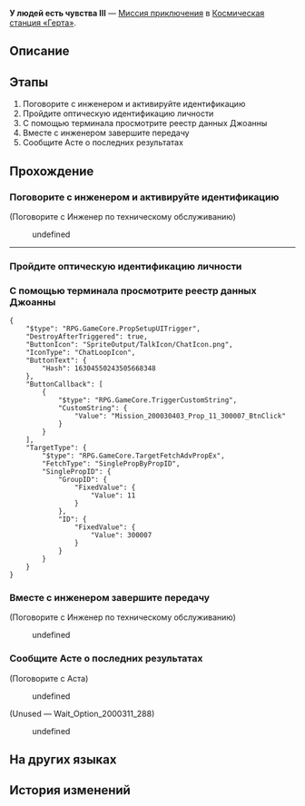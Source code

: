 {{Дополнить|Диалоги.}}
{{Миссия Инфобокс
|id              = 2000304
|Название        = 
|Изображение     = Миссия Освоения У людей есть чувства III.png
|Тип             = Миссия приключения
|События         = 
|Глава           = 
|Условия         = Завершите миссию [[Миссия приключения]] ''[[У людей есть чувства II]]'' и дождитесь ежедневного [[Обновление сервера|обновления сервера]]
|Персонажи       = Аста; Инженер по техническому обслуживанию; Первопроходец
|СтартЛокация    = Зона поддержки
|Мир             = Космическая станция «Герта»
|Локации         = Зона поддержки
|Предыдущая      = У людей есть чувства II
|Следующая       = 
|Награды         = Опыт Освоения*100; Звёздный нефрит*30; Журнал приключений*3; Кредиты*6 000
}}
'''У людей есть чувства III''' — [[Миссия приключения]] в [[Космическая станция «Герта»]].

==Описание==
{{Описание|Диковина под названием «Ракушка-смешнявка» поражена мем-вирусом. Она распространяет по космической станции демотивирующие высказывания. Аста просит вас найти источник вируса.<br />Вы проверяете историю поиска Джоанны и понимаете, что она заражена. Это объясняет её странное отношение к работе...}}

==Этапы==
# Поговорите с инженером и активируйте идентификацию
# Пройдите оптическую идентификацию личности
# С помощью терминала просмотрите реестр данных Джоанны
# Вместе с инженером завершите передачу
# Сообщите Асте о последних результатах

==Прохождение==
{{Дополнить}}


===Поговорите с инженером и активируйте идентификацию===
{{Описание миссии|локация=Зона поддержки|Вас раздражает, что вычислительной мощности старой установки терминала хватает только на один день. Инженер обещал вам, что сегодня всё будет хорошо. Вы решаете поверить ему ещё раз.}}
{{Диалог Начало}}

;(Поговорите с Инженер по техническому обслуживанию)
<!--Unknown TalkSentence: 200031001-->
<!--Unknown TalkSentence: 200031002-->
:{{Диалог|Стрелка}} undefined
<!--Unknown TalkSentence: 200031004-->
----
{{Диалог Конец}}

===Пройдите оптическую идентификацию личности===
{{Описание миссии|локация=Зона поддержки|Инженер вручную запустил проверку оптической идентификации, что для вас совсем не проблема. Отлично.}}
{{Диалог Начало}}
{{Диалог Конец}}

===С помощью терминала просмотрите реестр данных Джоанны===
{{Описание миссии|локация=Зона поддержки|В терминале есть данные обо всех, кто находится на космической станции. Сегодня вы решаете проверить реестр данных Джоанны.}}
{{Диалог Начало}}
:<!--0.5-second delay-->
<pre>{
	"$type": "RPG.GameCore.PropSetupUITrigger",
	"DestroyAfterTriggered": true,
	"ButtonIcon": "SpriteOutput/TalkIcon/ChatIcon.png",
	"IconType": "ChatLoopIcon",
	"ButtonText": {
		"Hash": 16304550243505668348
	},
	"ButtonCallback": [
		{
			"$type": "RPG.GameCore.TriggerCustomString",
			"CustomString": {
				"Value": "Mission_200030403_Prop_11_300007_BtnClick"
			}
		}
	],
	"TargetType": {
		"$type": "RPG.GameCore.TargetFetchAdvPropEx",
		"FetchType": "SinglePropByPropID",
		"SinglePropID": {
			"GroupID": {
				"FixedValue": {
					"Value": 11
				}
			},
			"ID": {
				"FixedValue": {
					"Value": 300007
				}
			}
		}
	}
}</pre>
{{Диалог Конец}}

===Вместе с инженером завершите передачу===
{{Описание миссии|локация=Зона поддержки|Вы вздыхаете с облегчением после того, как находите настоящего заражённого. Теперь вам нужно только передать полномочия по идентификации инженеру, потом можно покинуть эту старую аппаратную, в которой вы потратили столько времени...}}
{{Диалог Начало}}

;(Поговорите с Инженер по техническому обслуживанию)
<!--Unknown TalkSentence: 200031010-->
:{{Диалог|Стрелка}} undefined
<!--Unknown TalkSentence: 200031012-->
{{Диалог Конец}}

===Сообщите Асте о последних результатах===
{{Описание миссии|локация=Главная контрольная зона|Вы уверены, что Джоана заражена. Вы сообщаете о результатах Асте. Но разъяснения Асты о двух других подозреваемых удивляют вас.}}
{{Диалог Начало}}

;(Поговорите с Аста)
<!--Unknown TalkSentence: 200031102-->
<!--Unknown TalkSentence: 200031103-->
:{{Диалог|Стрелка}} undefined
<!--Unknown TalkSentence: 200031105-->
;(Unused &mdash; Wait_Option_2000311_288)
:{{Диалог|Стрелка}} undefined
{{Диалог Конец}}

==На других языках==
{{На других языках
|en   = Sensitive Beings (III)
|zhs  = 人非草木•其三
|zht  = 人非草木•其三
|ja   = 人非木石・その3
|ko   = 인간은 감정의 동물•3
|es   = Seres sensibles: parte III
|fr   = Êtres sensibles (III)
|ru   = У людей есть чувства III
|th   = มนุษย์ก็มีหัวจิตหัวใจ 3
|vi   = Người Không Phải Cây Cỏ-3
|de   = Empfindsame Wesen (Teil 3)
|id   = Makhluk Berperasaan (III)
|pt   = Seres Sensitivos (III)
}}

==История изменений==
{{История изменений|2.7}}
